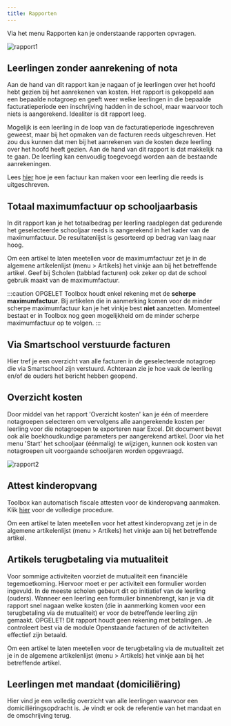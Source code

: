 ```yaml
---
title: Rapporten
---
```


Via het menu Rapporten kan je onderstaande rapporten opvragen.

![rapport1](./rapport1.PNG)

## Leerlingen zonder aanrekening of nota
Aan de hand van dit rapport kan je nagaan of je leerlingen over het hoofd hebt gezien bij het aanrekenen van kosten. Het rapport is gekoppeld aan een bepaalde notagroep en geeft weer welke leerlingen in die bepaalde facturatieperiode een inschrijving hadden in de school, maar waarvoor toch niets is aangerekend. Idealiter is dit rapport leeg. 

Mogelijk is een leerling in de loop van de facturatieperiode ingeschreven geweest, maar bij het opmaken van de facturen reeds uitgeschreven. Het zou dus kunnen dat men bij het aanrekenen van de kosten deze leerling over het hoofd heeft gezien. Aan de hand van dit rapport is dat makkelijk na te gaan. De leerling kan eenvoudig toegevoegd worden aan de bestaande aanrekeningen. 

Lees [hier](/leerlingenrekeningen/FAQ/#3-kan-ik-nog-een-factuur-opmaken-voor-een-leerling-die-reeds-is-uitgeschreven) hoe je een factuur kan maken voor een leerling die reeds is uitgeschreven. 

## Totaal maximumfactuur op schooljaarbasis

In dit rapport kan je het totaalbedrag per leerling raadplegen dat gedurende het geselecteerde schooljaar reeds is aangerekend in het kader van de maximumfactuur. De resultatenlijst is gesorteerd op bedrag van laag naar hoog.

Om een artikel te laten meetellen voor de maximumfactuur zet je in de algemene artikelenlijst (menu > Artikels) het vinkje aan bij het betreffende artikel. Geef bij Scholen (tabblad facturen) ook zeker op dat de school gebruik maakt van de maximumfactuur.

:::caution OPGELET
Toolbox houdt enkel rekening met de **scherpe maximumfactuur**. Bij artikelen die in aanmerking komen voor de minder scherpe maximumfactuur kan je het vinkje best **niet** aanzetten. Momenteel bestaat er in Toolbox nog geen mogelijkheid om de minder scherpe maximumfactuur op te volgen.
:::

## Via Smartschool verstuurde facturen
Hier tref je een overzicht van alle facturen in de geselecteerde notagroep die via Smartschool zijn verstuurd. Achteraan zie je hoe vaak de leerling en/of de ouders het bericht hebben geopend. 

## Overzicht kosten

Door middel van het rapport 'Overzicht kosten' kan je één of meerdere notagroepen selecteren om vervolgens alle aangerekende kosten per leerling voor die notagroepen te exporteren naar Excel. Dit document bevat ook alle boekhoudkundige parameters per aangerekend artikel. Door via het menu 'Start' het schooljaar (éénmalig) te wijzigen, kunnen ook kosten van notagroepen uit voorgaande schooljaren worden opgevraagd.

![rapport2](./rapport2.PNG)

## Attest kinderopvang

Toolbox kan automatisch fiscale attesten voor de kinderopvang aanmaken. Klik [hier](/leerlingenrekeningen/Rapporten/attesten_kinderopvang/) voor de volledige procedure.

Om een artikel te laten meetellen voor het attest kinderopvang zet je in de algemene artikelenlijst (menu > Artikels) het vinkje aan bij het betreffende artikel.

## Artikels terugbetaling via mutualiteit
Voor sommige activiteiten voorziet de mutualiteit een financiële tegemoetkoming. Hiervoor moet er per activiteit een formulier worden ingevuld. In de meeste scholen gebeurt dit op initiatief van de leerling (ouders). Wanneer een leerling een formulier binnenbrengt, kan je via dit rapport snel nagaan welke kosten (die in aanmerking komen voor een terugbetaling via de mutualiteit) er voor de betreffende leerling zijn gemaakt. OPGELET! Dit rapport houdt geen rekening met betalingen. Je controleert best via de module Openstaande facturen of de activiteiten effectief zijn betaald. 

Om een artikel te laten meetellen voor de terugbetaling via de mutualiteit zet je in de algemene artikelenlijst (menu > Artikels) het vinkje aan bij het betreffende artikel.

## Leerlingen met mandaat (domiciliëring)
Hier vind je een volledig overzicht van alle leerlingen waarvoor een domiciliëringsopdracht is. Je vindt er ook de referentie van het mandaat en de omschrijving terug. 
